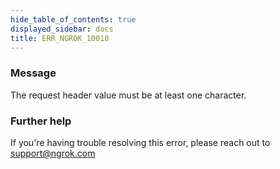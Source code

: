 ```yaml
---
hide_table_of_contents: true
displayed_sidebar: docs
title: ERR_NGROK_10010
---
```


### Message

The request header value must be at least one character.

### Further help

If you're having trouble resolving this error, please reach out to [support@ngrok.com](mailto:support@ngrok.com?subject=Help%20with%20ERR_NGROK_10010)
